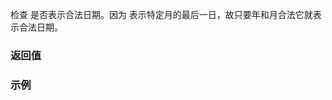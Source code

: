 {{cpp/chrono/year_month_day_last/title|ok}}
{{cpp/chrono/year_month_day_last/navbar}}
{{ddcl|since=c++20|
constexpr bool ok() const noexcept;
}}

检查 {{c|*this}} 是否表示合法日期。因为 {{tt|year_month_day_last}} 表示特定月的最后一日，故只要年和月合法它就表示合法日期。

=== 返回值 ===
{{c|year().ok() &amp;&amp; month().ok()}}

===示例===
{{example
|code=
#include &lt;cassert&gt;
#include &lt;chrono&gt;
 
int main()
{
    auto ymdl{std::chrono::last/11/2020};
    assert(ymdl.ok());
    ymdl = std::chrono::year(2020)/std::chrono::month(13)/std::chrono::last;
    assert(not ymdl.ok());
}
}}

{{langlinks|de|en|es|ja|ru}}